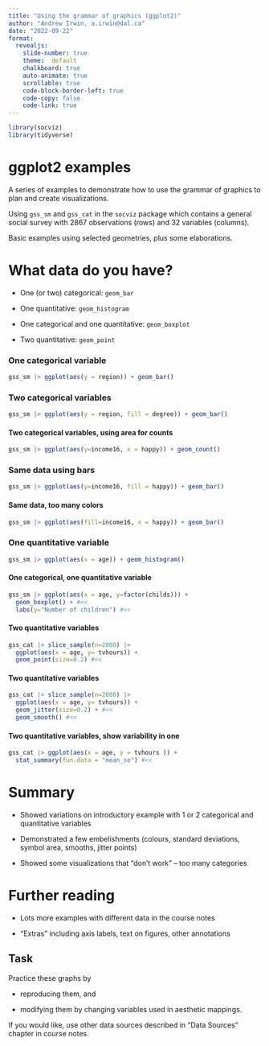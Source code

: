 ```yaml
---
title: "Using the grammar of graphics (ggplot2)"
author: "Andrew Irwin, a.irwin@dal.ca"
date: "2022-09-22"
format:
  revealjs:
    slide-number: true
    theme:  default
    chalkboard: true
    auto-animate: true
    scrollable: true
    code-block-border-left: true
    code-copy: false
    code-link: true
---
```



```r
library(socviz)
library(tidyverse)
```

# ggplot2 examples

A series of examples to demonstrate how to use the grammar of graphics to plan and create visualizations.

Using `gss_sm` and `gss_cat` in the `socviz` package which contains a general social survey with 2867 observations (rows) and 32 variables (columns).

Basic examples using selected geometries, plus some elaborations.


# What data do you have?

* One (or two) categorical: `geom_bar`

* One quantitative: `geom_histogram`

* One categorical and one quantitative: `geom_boxplot`

* Two quantitative: `geom_point`


### One categorical variable

```r
gss_sm |> ggplot(aes(y = region)) + geom_bar()
```


### Two categorical variables

```r
gss_sm |> ggplot(aes(y = region, fill = degree)) + geom_bar() 
```


#### Two categorical variables, using area for counts

```r
gss_sm |> ggplot(aes(y=income16, x = happy)) + geom_count()
```


### Same data using bars

```r
gss_sm |> ggplot(aes(y=income16, fill = happy)) + geom_bar() 
```

#### Same data, too many colors

```r
gss_sm |> ggplot(aes(fill=income16, x = happy)) + geom_bar() 
```

### One quantitative variable

```r
gss_sm |> ggplot(aes(x = age)) + geom_histogram()
```

#### One categorical, one quantitative variable

```r
gss_sm |> ggplot(aes(x = age, y=factor(childs))) + 
  geom_boxplot() + #<<
  labs(y="Number of children") #<<
```


#### Two quantitative variables

```r
gss_cat |> slice_sample(n=2000) |> 
  ggplot(aes(x = age, y= tvhours)) + 
  geom_point(size=0.2) #<<
```

#### Two quantitative variables

```r
gss_cat |> slice_sample(n=2000) |> 
  ggplot(aes(x = age, y= tvhours)) + 
  geom_jitter(size=0.2) + #<<
  geom_smooth() #<<
```

#### Two quantitative variables, show variability in one

```r
gss_cat |> ggplot(aes(x = age, y = tvhours )) + 
  stat_summary(fun.data = "mean_se") #<<
```


# Summary

* Showed variations on introductory example with 1 or 2 categorical and quantitative variables

* Demonstrated a few embelishments (colours, standard deviations, symbol area, smooths, jitter points)

* Showed some visualizations that "don't work" -- too many categories



# Further reading

* Lots more examples with different data in the course notes

* "Extras" including axis labels, text on figures, other annotations


## Task

Practice these graphs by

* reproducing them, and

* modifying them by changing variables used in aesthetic mappings.

If you would like, use other data sources described in "Data Sources" chapter in course notes.

